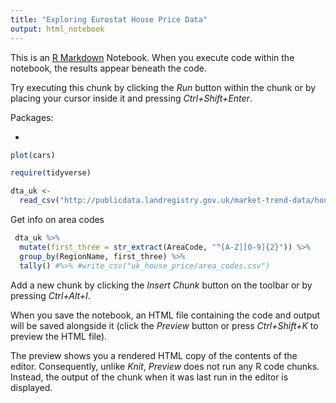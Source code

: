 ```yaml
---
title: "Exploring Eurostat House Price Data"
output: html_notebook
---
```


This is an [R Markdown](http://rmarkdown.rstudio.com) Notebook. When you execute code within the notebook, the results appear beneath the code. 

Try executing this chunk by clicking the *Run* button within the chunk or by placing your cursor inside it and pressing *Ctrl+Shift+Enter*. 

Packages: 

* 

```r
plot(cars)
```

```r
require(tidyverse)

dta_uk <- 
  read_csv("http://publicdata.landregistry.gov.uk/market-trend-data/house-price-index-data/UK-HPI-full-file-2018-04.csv?utm_medium=GOV.UK&utm_source=datadownload&utm_campaign=full_fil&utm_term=9.30_13_06_18")

```


Get info on area codes


```r
 dta_uk %>% 
  mutate(first_three = str_extract(AreaCode, "^[A-Z][0-9]{2}")) %>% 
  group_by(RegionName, first_three) %>% 
  tally() #%>% #write_csv("uk_house_price/area_codes.csv")

```



Add a new chunk by clicking the *Insert Chunk* button on the toolbar or by pressing *Ctrl+Alt+I*.

When you save the notebook, an HTML file containing the code and output will be saved alongside it (click the *Preview* button or press *Ctrl+Shift+K* to preview the HTML file).

The preview shows you a rendered HTML copy of the contents of the editor. Consequently, unlike *Knit*, *Preview* does not run any R code chunks. Instead, the output of the chunk when it was last run in the editor is displayed.
